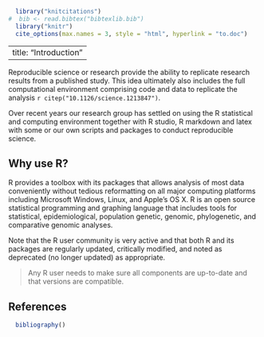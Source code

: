 ```r
  library("knitcitations")
#  bib <- read.bibtex("bibtexlib.bib")
  library("knitr")
  cite_options(max.names = 3, style = "html", hyperlink = "to.doc")
```
---
title: "Introduction"
---

Reproducible science or research provide the ability to replicate research results from a published study. This idea ultimately also includes the full computational environment comprising code and data to replicate the analysis `r citep("10.1126/science.1213847")`. 

Over recent years our research group has settled on using the R statistical and computing environment together with R studio, R markdown and latex with some or our own scripts and packages to conduct reproducible science. 

Why use R?
-----

R provides a toolbox with its packages that
allows analysis of most data conveniently without tedious reformatting on all
major computing platforms including Microsoft Windows, Linux, and Apple's OS X.
R is an open source statistical programming and graphing language that includes
tools for statistical, epidemiological, population genetic, genomic, phylogenetic, and
comparative genomic analyses. 

Note that the R user community is very active and that both R and its packages
are regularly updated, critically modified, and noted as deprecated (no longer
updated) as appropriate.

> Any R user needs to make sure all components are up-to-date and that versions
> are compatible.

References
----------
```r
  bibliography()
```

<!--- ref --->